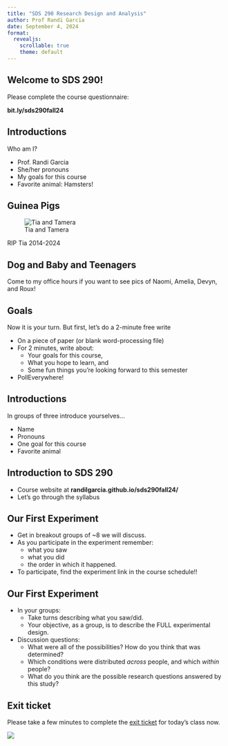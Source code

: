 ```yaml
---
title: "SDS 290 Research Design and Analysis"
author: Prof Randi Garcia
date: September 4, 2024
format: 
  revealjs:
    scrollable: true
    theme: default
---
```


## Welcome to SDS 290!

Please complete the course questionnaire:

**bit.ly/sds290fall24**

## Introductions

Who am I?

-   Prof. Randi Garcia
-   She/her pronouns
-   My goals for this course
-   Favorite animal: Hamsters!

## Guinea Pigs

![Tia and Tamera](pics/pigs2.JPG)

RIP Tia 2014-2024

## Dog and Baby and Teenagers

Come to my office hours if you want to see pics of Naomi, Amelia, Devyn, and Roux!

## Goals

Now it is your turn. But first, let's do a 2-minute free write

-   On a piece of paper (or blank word-processing file)
-   For 2 minutes, write about:
    -   Your goals for this course,
    -   What you hope to learn, and
    -   Some fun things you're looking forward to this semester
-   PollEverywhere!

## Introductions

In groups of three introduce yourselves...

-   Name
-   Pronouns
-   One goal for this course
-   Favorite animal

## Introduction to SDS 290

-   Course website at **randilgarcia.github.io/sds290fall24/**
-   Let's go through the syllabus

## Our First Experiment

::: incremental
-   Get in breakout groups of \~8 we will discuss.
-   As you participate in the experiment remember:
    -   what you saw
    -   what you did
    -   the order in which it happened.
-   To participate, find the experiment link in the course schedule!!
:::

## Our First Experiment

::: incremental
-   In your groups:
    -   Take turns describing what you saw/did.
    -   Your objective, as a group, is to describe the FULL experimental design.
-   Discussion questions:
    -   What were all of the possibilities? How do you think that was determined?
    -   Which conditions were distributed *across* people, and which *within* people?
    -   What do you think are the possible research questions answered by this study?
:::

## Exit ticket

Please take a few minutes to complete the [exit ticket](https://docs.google.com/forms/d/e/1FAIpQLSdA9eY7gjrQCt8LWgQotznE1GJ66E8JtDKJmfpEy9kWOQx5Hw/viewform?usp=sf_link) for today's class now.

![](pics/bit.ly_sds290exit.png)


<!-- New Section -->

<!-- ==================================== -->

<!-- type: section -->

<!-- Prompt Slide -->

<!-- ==================================== -->

<!-- type: prompt -->

<!-- Sample Variance -->

<!-- ======================================================== -->

<!-- $$\sigma^2 = \frac{\sum_{i=1}^{n}(x_i - \mu)^2} {n-1}$$ -->
